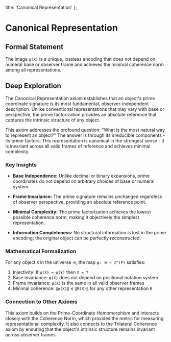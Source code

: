   title: 'Canonical Representation'
};

# Canonical Representation

## Formal Statement

The image `φ(X)` is a unique, lossless encoding that does not depend on numeral base or observer frame and achieves the minimal coherence norm among all representations.

## Deep Exploration

The Canonical Representation axiom establishes that an object's prime coordinate signature is its most fundamental, observer-independent description. Unlike conventional representations that may vary with base or perspective, the prime factorization provides an absolute reference that captures the intrinsic structure of any object.

This axiom addresses the profound question: "What is the most natural way to represent an object?" The answer is through its irreducible components - its prime factors. This representation is canonical in the strongest sense - it is invariant across all valid frames of reference and achieves minimal complexity.

### Key Insights

- **Base Independence:** Unlike decimal or binary expansions, prime coordinates do not depend on arbitrary choices of base or numeral system.

- **Frame Invariance:** The prime signature remains unchanged regardless of observer perspective, providing an absolute reference point.

- **Minimal Complexity:** The prime factorization achieves the lowest possible coherence norm, making it objectively the simplest representation.

- **Information Completeness:** No structural information is lost in the prime encoding; the original object can be perfectly reconstructed.

### Mathematical Formalization

For any object `X` in the universe `𝒰`, the map `φ: 𝒰 → ℤ^(P)` satisfies:

1. Injectivity: If `φ(X) = φ(Y)` then `X = Y`
2. Base invariance: `φ(X)` does not depend on positional notation system
3. Frame invariance: `φ(X)` is the same in all valid observer frames
4. Minimal coherence: `‖φ(X)‖` ≤ `‖R(X)‖` for any other representation `R`

### Connection to Other Axioms

This axiom builds on the Prime-Coordinate Homomorphism and interacts closely with the Coherence Norm, which provides the metric for measuring representational complexity. It also connects to the Trilateral Coherence axiom by ensuring that the object's intrinsic structure remains invariant across observer frames.
